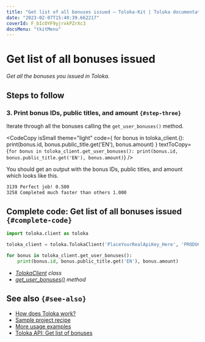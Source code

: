```yaml
---
title: "Get list of all bonuses issued — Toloka-Kit | Toloka documentation"
date: "2023-02-07T15:40:39.662217"
coverId: F_bIcOYF9yjrxkPZrXc3
docsMenu: "tkitMenu"
---
```



# Get list of all bonuses issued

_Get all the bonuses you issued in Toloka._

## Steps to follow

<Import/>

<Instantiate/>

### 3. Print bonus IDs, public titles, and amount `{#step-three}`

Iterate through all the bonuses calling the `get_user_bonuses()` method.

<CodeCopy
  isSmall
  theme="light"
  code={
    <HighlightChildren language="python">
      for bonus in toloka_client.<Term term="get_user_bonuses"><GetUserBonuses/></Term>():
      <br/>    print(bonus.id, bonus.public_title.get('EN'), bonus.amount)
    </HighlightChildren>
  }
  textToCopy={`for bonus in toloka_client.get_user_bonuses():
    print(bonus.id, bonus.public_title.get('EN'), bonus.amount)`}
/>

You should get an output with the bonus IDs, public titles, and amount which looks like this.

```bash
3139 Perfect job! 0.500
3258 Completed much faster than others 1.000
```

## Complete code: Get list of all bonuses issued `{#complete-code}`

```python
import toloka.client as toloka

toloka_client = toloka.TolokaClient('PlaceYourRealApiKey_Here', 'PRODUCTION')

for bonus in toloka_client.get_user_bonuses():
    print(bonus.id, bonus.public_title.get('EN'), bonus.amount)
```

<Note mode="tip" title="List of classes and methods used in this recipe">

- _[TolokaClient](/docs/toloka-kit/reference/toloka.client.TolokaClient) class_
- _[get_user_bonuses()](/docs/toloka-kit/reference/toloka.client.TolokaClient.get_user_bonuses) method_

</Note>

## See also `{#see-also}`

- [How does Toloka work?](/docs/guide/overview)
- [Sample project recipe](/docs/toloka-kit/recipes/learn-basics)
- [More usage examples](/docs/toloka-kit/recipes/use-cases)
- [Toloka API: Get list of bonuses](https://toloka.ai/docs/api/api-reference/#get-/user-bonuses)
